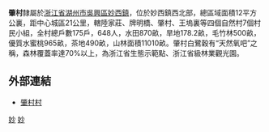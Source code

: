 {{notability unreferenced|time=2010-07-24T13:56:00+00:00}}
'''肇村'''隸屬於[[浙江省|浙江省]][[湖州市|湖州市]][[吳興區|吳興區]][[妙西鎮|妙西鎮]]，位於妙西鎮西北部，總區域面積12平方公裏，距中心城區21公里，轄陸家莊、牌明橋、肇村、王塢裏等四個自然村7個村民小組，全村總戶數175戶，648人，水田870畝，旱地178.2畝，毛竹林500畝，優質水蜜桃965畝，茶地490畝，山林面積11010畝。肇村白鷺穀有“天然氧吧”之稱，森林覆蓋率達70%以上，為浙江省生態示範點、浙江省級林業觀光園。

== 外部連結 ==
*[http://xnc.zjnm.cn/zdxx/index.jsp?zdid=9861 肇村村]{{dead link|date=2018年4月 |bot=InternetArchiveBot |fix-attempted=yes }}

[[Category:吳興區|妙]]
[[Category:湖州市行政村|妙]]